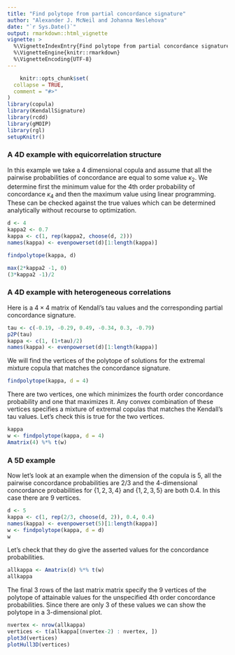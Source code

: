 ```yaml
---
title: "Find polytope from partial concordance signature"
author: "Alexander J. McNeil and Johanna Neslehova"
date: "`r Sys.Date()`"
output: rmarkdown::html_vignette
vignette: >
  %\VignetteIndexEntry{Find polytope from partial concordance signature}
  %\VignetteEngine{knitr::rmarkdown}
  %\VignetteEncoding{UTF-8}
---
```



```r
    knitr::opts_chunk$set(
  collapse = TRUE,
  comment = "#>"
)
library(copula)
library(KendallSignature)
library(rcdd)
library(gMOIP)
library(rgl)
setupKnitr()
```

### A 4D example with equicorrelation structure

In this example we take a 4 dimensional copula and assume that all the pairwise probabilities of concordance are equal to some value $\kappa_2$. We determine first the minimum value for the 4th order probability of concordance $\kappa_4$ and then the maximum value using linear programming. These can be checked against the true values which can be determined analytically without recourse to optimization.

```r
d <- 4
kappa2 <- 0.7
kappa <- c(1, rep(kappa2, choose(d, 2)))
names(kappa) <- evenpowerset(d)[1:length(kappa)]

findpolytope(kappa, d)

max(2*kappa2 -1, 0)
(3*kappa2 -1)/2
```

### A 4D example with heterogeneous correlations

Here is a $4 \times 4$ matrix of Kendall's tau values and the corresponding partial concordance signature.

```r
tau <- c(-0.19, -0.29, 0.49, -0.34, 0.3, -0.79)
p2P(tau)
kappa <- c(1, (1+tau)/2)
names(kappa) <- evenpowerset(d)[1:length(kappa)]
```

We will find the vertices of the polytope of solutions for the extremal mixture copula that matches the concordance signature.

```r
findpolytope(kappa, d = 4)
```

There are two vertices, one which minimizes the fourth order concordance probability and one that maximizes it. Any convex combination of these vertices specifies a mixture of extremal copulas that matches the Kendall's tau values. Let's check this is true for the two vertices.

```r
kappa
w <- findpolytope(kappa, d = 4)
Amatrix(4) %*% t(w)
```
### A 5D example

Now let's look at an example when the dimension of the copula is 5, all the pairwise concordance probabilities are 2/3 and the 4-dimensional concordance probabilities for $\{1, 2, 3, 4\}$ and $\{1, 2, 3, 5\}$ are both 0.4. In this case there are 9 vertices.

```r
d <- 5
kappa <- c(1, rep(2/3, choose(d, 2)), 0.4, 0.4)
names(kappa) <- evenpowerset(5)[1:length(kappa)]
w <- findpolytope(kappa, d = d)
w
```

Let's check that they do give the asserted values for the concordance probabilities.
```r
allkappa <- Amatrix(d) %*% t(w)
allkappa
```

The final 3 rows of the last matrix matrix specify  the 9 vertices of the polytope of attainable values for the unspecified 4th order concordance probabilities. Since there are only 3 of these values we can show the polytope in a 3-dimensional plot.
```r
nvertex <- nrow(allkappa)
vertices <- t(allkappa[(nvertex-2) : nvertex, ])
plot3d(vertices)
plotHull3D(vertices)
```
